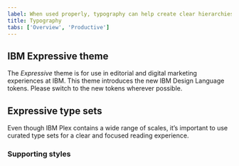 ```yaml
---
label: When used properly, typography can help create clear hierarchies, organize information, and guide users through the product or experience.
title: Typography
tabs: ['Overview', 'Productive']
---
```



## IBM Expressive theme

The _Expressive_ theme is for use in editorial and digital marketing experiences at IBM. This theme introduces the new IBM Design Language tokens. Please switch to the new tokens wherever possible.

## Expressive type sets

Even though IBM Plex contains a wide range of scales, it’s important to use curated type sets for a clear and focused reading experience.

### Supporting styles

<TypesetStyle breakpointControls={true} 
              title="Expressive"
              typesets="fluidHeading,fluidParagraph,fluidQuotation,fluidDisplay" />
